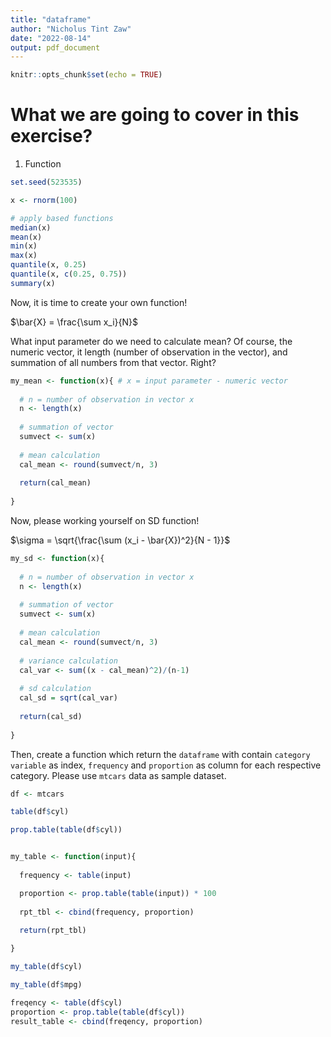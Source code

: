 ```yaml
---
title: "dataframe"
author: "Nicholus Tint Zaw"
date: "2022-08-14"
output: pdf_document
---
```


```r
knitr::opts_chunk$set(echo = TRUE)
```


# What we are going to cover in this exercise? 

1. Function


```r
set.seed(523535)

x <- rnorm(100)

# apply based functions
median(x)
mean(x)
min(x)
max(x)
quantile(x, 0.25)
quantile(x, c(0.25, 0.75))
summary(x)

```

Now, it is time to create your own function!


$\bar{X} = \frac{\sum x_i}{N}$

What input parameter do we need to calculate mean? Of course, the numeric vector, it length (number of observation in the vector), and summation of all numbers from that vector. Right? 

```r

my_mean <- function(x){ # x = input parameter - numeric vector 
  
  # n = number of observation in vector x 
  n <- length(x)
  
  # summation of vector 
  sumvect <- sum(x)
  
  # mean calculation 
  cal_mean <- round(sumvect/n, 3)
  
  return(cal_mean)
  
}

```


Now, please working yourself on SD function!

$\sigma = \sqrt{\frac{\sum (x_i - \bar{X})^2}{N - 1}}$


```r

my_sd <- function(x){
  
  # n = number of observation in vector x 
  n <- length(x)
  
  # summation of vector 
  sumvect <- sum(x)
  
  # mean calculation 
  cal_mean <- round(sumvect/n, 3)
  
  # variance calculation 
  cal_var <- sum((x - cal_mean)^2)/(n-1)
  
  # sd calculation 
  cal_sd = sqrt(cal_var)
  
  return(cal_sd)
  
}

```



Then, create a function which return the `dataframe` with contain `category variable` as index, `frequency` and `proportion` as column for each respective category. Please use `mtcars` data as sample dataset. 

```r
df <- mtcars

table(df$cyl)

prop.table(table(df$cyl))


my_table <- function(input){
  
  frequency <- table(input)

  proportion <- prop.table(table(input)) * 100
  
  rpt_tbl <- cbind(frequency, proportion)
  
  return(rpt_tbl)

}

my_table(df$cyl)

my_table(df$mpg)

```


```r

freqency <- table(df$cyl)
proportion <- prop.table(table(df$cyl))
result_table <- cbind(freqency, proportion)


```

